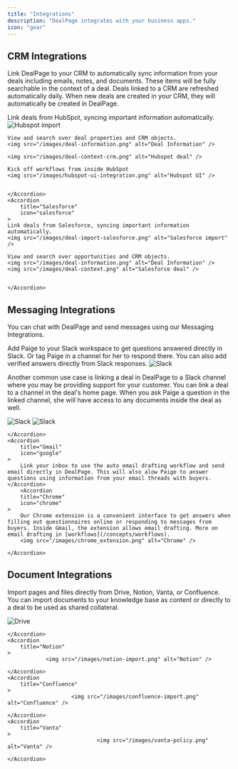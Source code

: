 ```yaml
---
title: "Integrations"
description: "DealPage integrates with your business apps."
icon: "gear"
---
```


## CRM Integrations

Link DealPage to your CRM to automatically sync information from your deals including emails, notes, and documents. These items will be fully searchable in the context of a deal.
Deals linked to a CRM are refreshed automatically daily. When new deals are created in your CRM, they will automatically be created in DealPage.

<AccordionGroup>
    <Accordion
        title="HubSpot"
        icon="hubspot"
    >
    Link deals from HubSpot, syncing important information automatically.
    <img src="/images/deal-import-hubspot.png" alt="Hubspot import" />

    View and search over deal properties and CRM objects.
    <img src="/images/deal-information.png" alt="Deal Information" />

    <img src="/images/deal-context-crm.png" alt="Hubspot deal" />

    Kick off workflows from inside HubSpot
    <img src="/images/hubspot-ui-integration.png" alt="Hubspot UI" />


    </Accordion>
    <Accordion
        title="Salesforce"
        icon="salesforce"
    >
    Link deals from Salesforce, syncing important information automatically.
    <img src="/images/deal-import-salesforce.png" alt="Salesforce import" />

    View and search over opportunities and CRM objects.
    <img src="/images/deal-information.png" alt="Deal Information" />
    <img src="/images/deal-context.png" alt="Salesforce deal" />


    </Accordion>

</AccordionGroup>

## Messaging Integrations

You can chat with DealPage and send messages using our Messaging Integrations.

<AccordionGroup>
    <Accordion
        title="Slack"
        icon="slack"
    >
    Add Paige to your Slack workspace to get questions answered directly in Slack. Or tag Paige in a channel for her to respond there.
You can also add verified answers directly from Slack responses.

<img src="/images/slack.png" alt="Slack" />

Another common use case is linking a deal in DealPage to a Slack channel where you may be providing
support for your customer. You can link a deal to a channel in the deal's home page. When you ask Paige a question in the linked channel,
she will have access to any documents inside the deal as well.

<img src="/images/slackchannel.png" alt="Slack" />
<img src="/images/slackchannelresponse.png" alt="Slack" />

    </Accordion>
    <Accordion
        title="Gmail"
        icon="google"
    >
        Link your inbox to use the auto email drafting workflow and send email directly in DealPage. This will also alow Paige to answer questions using information from your email threads with buyers.
    </Accordion>
        <Accordion
        title="Chrome"
        icon="chrome"
    >
        Our Chrome extension is a convenient interface to get answers when filling out questionnaires online or responding to messages from buyers. Inside Gmail, the extension allows email drafting. More on email drafting in [workflows](/concepts/workflows).
        <img src="/images/chrome_extension.png" alt="Chrome" />

    </Accordion>

</AccordionGroup>

## Document Integrations

Import pages and files directly from Drive, Notion, Vanta, or Confluence. You can import documents to your knowledge base as content or directly to a deal to be used as shared collateral.

<AccordionGroup>
    <Accordion
        title="Drive"
        icon="google-drive"
    >
        <img src="/images/drive.png" alt="Drive" />

    </Accordion>
    <Accordion
        title="Notion"
    >
                <img src="/images/notion-import.png" alt="Notion" />

    </Accordion>
    <Accordion
        title="Confluence"
    >
                        <img src="/images/confluence-import.png" alt="Confluence" />

    </Accordion>
    <Accordion
        title="Vanta"
    >
                                <img src="/images/vanta-policy.png" alt="Vanta" />

    </Accordion>

</AccordionGroup>
